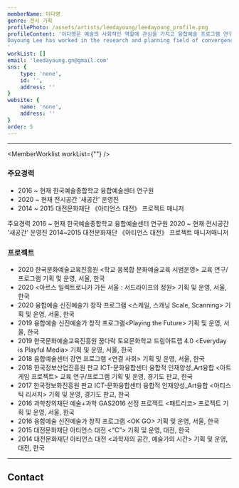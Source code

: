 ```yaml
---
memberName: 이다영
genre: 전시 기획
profilePhoto: /assets/artists/leedayoung/leedayoung_profile.png
profileContent: '이다영은 예술의 사회적인 역할에 관심을 가지고 융합예술 프로그램 연구와 기획 분야에서 활동하고 있다. 2016년부터 현재까지는 한예종 융합예술센터 아트콜라이더랩에서 융합예술 교육 연구, 글로벌 융합예술 교류와 창작 프로그램 기획·운영하고 있다. 예술과 기술의 분야 간 경계에서 새로운 문화를 만들어나가는 일에 관심이 많은데, 특히 2017년도부터는 현재까지 미디어의 상호작용성을 바탕으로 한 &lsquo;Playful Media&rsquo;를 중심으로 한 연구를 진행하고, 이를 &lsquo;크리티컬 플레이어&rsquo;시리즈로 출판하고 있다. 이외에도 융합예술 교육-창작-발표의 연계적 시스템을 기반으로한 신진예술가 창작 프로그램을 담당하여 운영하고 있다. <br />
Dayoung Lee has worked in the research and planning field of convergence art program and planning with an interest in the social role of art. Lee began to work at the Art Collider Lab, Center for Art Convergence, Korea National University of Arts, from 2016 to the present, conducting research on convergence art education and overseas exchange, finally planning and operating creative support programs. She has been interested in creating a new culture at the boundary between art and technology. Since 2017, research of Playful Media based on media interactivity has been conducted and published a &ldquo;Critical Player&rdquo; series. In addition, Lee is taking a role to operate a creative support program based on a system linked to convergence art education-creation-presentation for emerging artists.
'
workList: []
email: 'leedayoung.gn@gmail.com'
sns: {
	type: 'none',
	id: '',
	address: ''
}
website: {
	name: 'none',
	address: ''
}
order: 5
---
```

<MemberProfile picture={profilePhoto} content={profileContent}/>

---
<MemberWorklist workList={""} />

### 주요경력
- 2016 ~ 현재 한국예술종합학교 융합예술센터 연구원
- 2020 ~ 현재 전시공간 '새공간' 운영진
- 2014 ~ 2015 대전문화재단 《아티언스 대전》 프로젝트 매니저

주요경력
2016 ~ 현재 한국예술종합학교 융합예술센터 연구원
2020 ~ 현재 전시공간 '새공간' 운영진
2014~2015 대전문화재단 《아티언스 대전》 프로젝트 매니저매니저

### 프로젝트
- 2020 한국문화예술교육진흥원 <학교 융복합 문화예술교육 시범운영\> 교육 연구/프로그램 기획 및 운영, 서울, 한국
- 2020 <아르스 일렉트로니카 가든 서울 : 서드라이프의 정원\> 기획 및 운영, 서울, 한국
- 2020 융합예술 신진예술가 창작 프로그램 <스케일, 스캐닝 Scale, Scanning\> 기획 및 운영, 서울, 한국
- 2019 융합예술 신진예술가 창작 프로그램<Playing the Future\> 기획 및 운영, 서울, 한국
- 2019 한국문화예술교육진흥원 꿈다락 토요문화학교 드림아트랩 4.0 <Everyday is Playful Media\> 기획 및 운영, 서울, 한국
- 2018 융합예술센터 강연 프로그램 <연결 사회\> 기획 및 운영, 서울, 한국
- 2018 한국정보산업진흥원 판교 ICT-문화융합센터 융합적 인재양성_Art융합 <아트게임 프로젝트\> 교육 연구/프로그램 기획 및 운영, 경기도 판교, 한국
- 2017 한국정보화진흥원 판교 ICT-문화융합센터 융합적 인재양성_Art융합 <아티스틱 리서치\> 기획 및 운영, 경기도 판교, 한국
- 2016 과학창의재단 예술+과학 GAS2016 선정 프로젝트 <패트리코\> 프로젝트 기획 및 운영, 서울, 한국
- 2016 융합예술 신진예술가 창작 프로그램 <OK GO\> 기획 및 운영, 서울, 한국
- 2015 대전문화재단 아티언스 대전 <“C”\> 기획 및 운영, 대전, 한국
- 2014 대전문화재단 아티언스 대전 <과학자의 공간, 예술가의 시간\> 기획 및 운영, 대전, 한국
---
## Contact
<MemberContact email={email} website={website} sns={sns} />

